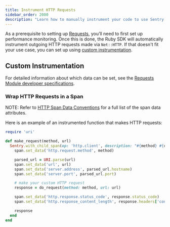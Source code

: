 ```yaml
---
title: Instrument HTTP Requests
sidebar_order: 2000
description: "Learn how to manually instrument your code to use Sentry's Requests module."
---
```


As a prerequisite to setting up [Requests](/product/insights/backend/requests/), you’ll need to first <PlatformLink to='/tracing/'>set up performance monitoring</PlatformLink>. Once this is done, the Ruby SDK will automatically instrument outgoing HTTP requests made via `Net::HTTP`. If that doesn't fit your use case, you can set up using [custom instrumentation](#custom-instrumentation).

## Custom Instrumentation

For detailed information about which data can be set, see the [Requests Module developer specifications](https://develop.sentry.dev/sdk/performance/modules/requests/).

### Wrap HTTP Requests in a Span

NOTE: Refer to [HTTP Span Data Conventions](https://develop.sentry.dev/sdk/performance/span-data-conventions/#http) for a full list of the span data attributes.

Here is an example of an instrumented function that makes HTTP requests:

```ruby
require 'uri'

def make_request(method, url)
  Sentry.with_child_span(op: 'http.client', description: "#{method} #{url}") do |span|
    span.set_data('http.request.method', method)

    parsed_url = URI.parse(url)
    span.set_data('url', url)
    span.set_data('server.address', parsed_url.hostname)
    span.set_data('server.port', parsed_url.port)

    # make your custom HTTP request
    response = do_request(method: method, url: url)

    span.set_data('http.response.status_code', response.status_code)
    span.set_data('http.response_content_length', response.headers['content-length'])

    response
  end
end
```
